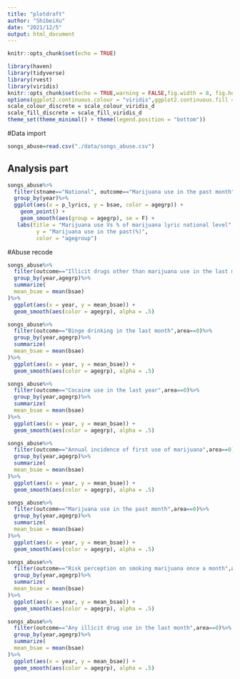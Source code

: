 ```yaml
---
title: "plotdraft"
author: "ShibeiXu"
date: "2021/12/5"
output: html_document
---
```

```r
knitr::opts_chunk$set(echo = TRUE)
```

```r
library(haven)
library(tidyverse)
library(rvest)
library(viridis)
knitr::opts_chunk$set(echo = TRUE,warning = FALSE,fig.width = 8, fig.height = 6,out.width = "90%")
options(ggplot2.continuous.colour = "viridis",ggplot2.continuous.fill = "viridis")
scale_colour_discrete = scale_colour_viridis_d
scale_fill_discrete = scale_fill_viridis_d
theme_set(theme_minimal() + theme(legend.position = "bottom"))
```
#Data import

```r
songs_abuse=read.csv("./data/songs_abuse.csv")
```

## Analysis part

```r
songs_abuse%>%
  filter(stname=="National", outcome=="Marijuana use in the past month",description=="marijuana")%>%
  group_by(year)%>%
  ggplot(aes(x = p_lyrics, y = bsae, color = agegrp)) +
    geom_point() +
    geom_smooth(aes(group = agegrp), se = F) +
   labs(title = "Marijuana use Vs % of marijuana lyric national level",
         y = "Marijuana use in the past(%)",
         color = "agegroup")

```

#Abuse recode

```r
songs_abuse%>%
  filter(outcome=="Illicit drugs other than marijuana use in the last month",area==0)%>%
  group_by(year,agegrp)%>%
  summarize(
  mean_bsae = mean(bsae)
)%>%
  ggplot(aes(x = year, y = mean_bsae)) +
  geom_smooth(aes(color = agegrp), alpha = .5)
```

```r
songs_abuse%>%
  filter(outcome=="Binge drinking in the last month",area==0)%>%
  group_by(year,agegrp)%>%
  summarize(
  mean_bsae = mean(bsae)
)%>%
  ggplot(aes(x = year, y = mean_bsae)) +
  geom_smooth(aes(color = agegrp), alpha = .5)
```
```r
songs_abuse%>%
  filter(outcome=="Cocaine use in the last year",area==0)%>%
  group_by(year,agegrp)%>%
  summarize(
  mean_bsae = mean(bsae)
)%>%
  ggplot(aes(x = year, y = mean_bsae)) +
  geom_smooth(aes(color = agegrp), alpha = .5)
```
```r
songs_abuse%>%
  filter(outcome=="Annual incidence of first use of marijuana",area==0)%>%
  group_by(year,agegrp)%>%
  summarize(
  mean_bsae = mean(bsae)
)%>%
  ggplot(aes(x = year, y = mean_bsae)) +
  geom_smooth(aes(color = agegrp), alpha = .5)
```
```r
songs_abuse%>%
  filter(outcome=="Marijuana use in the past month",area==0)%>%
  group_by(year,agegrp)%>%
  summarize(
  mean_bsae = mean(bsae)
)%>%
  ggplot(aes(x = year, y = mean_bsae)) +
  geom_smooth(aes(color = agegrp), alpha = .5)
```

```r
songs_abuse%>%
  filter(outcome=="Risk perception on smoking marijuana once a month",area==0)%>%
  group_by(year,agegrp)%>%
  summarize(
  mean_bsae = mean(bsae)
)%>%
  ggplot(aes(x = year, y = mean_bsae)) +
  geom_smooth(aes(color = agegrp), alpha = .5)
```

```r
songs_abuse%>%
  filter(outcome=="Any illicit drug use in the last month",area==0)%>%
  group_by(year,agegrp)%>%
  summarize(
  mean_bsae = mean(bsae)
)%>%
  ggplot(aes(x = year, y = mean_bsae)) +
  geom_smooth(aes(color = agegrp), alpha = .5)
```

